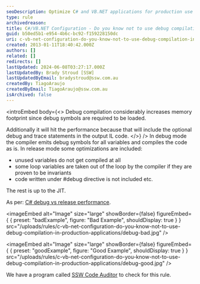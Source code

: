 ```yaml
---
seoDescription: Optimize C# and VB.NET applications for production use by avoiding debug compilation to ensure efficient memory usage and performance.
type: rule
archivedreason:
title: C#/VB.NET Configuration - Do you know not to use debug compilation in production applications?
guid: b50ed5b1-e954-4b6c-bc92-f159228150dc
uri: c-vb-net-configuration-do-you-know-not-to-use-debug-compilation-in-production-applications
created: 2013-01-11T18:40:42.000Z
authors: []
related: []
redirects: []
lastUpdated: 2024-06-08T03:27:17.000Z
lastUpdatedBy: Brady Stroud [SSW]
lastUpdatedByEmail: bradystroud@ssw.com.au
createdBy: TiagoAraujo
createdByEmail: TiagoAraujo@ssw.com.au
isArchived: false
---
```


<introEmbed
  body={<>
Debug compilation considerably increases memory footprint since debug symbols are required to be loaded.

Additionally it will hit the performance because that will include the optional debug and trace statements in the output IL code.
  </>}
/>
In debug mode the compiler emits debug symbols for all variables and compiles the code as is. In release mode some optimizations are included:

* unused variables do not get compiled at all
* some loop variables are taken out of the loop by the compiler if they are proven to be invariants
* code written under #debug directive is not included etc.

The rest is up to the JIT.

As per: [C# debug vs release performance](http://stackoverflow.com/questions/2446027/c-sharp-debug-vs-release-performance).

<imageEmbed
  alt="Image"
  size="large"
  showBorder={false}
  figureEmbed={ {
    preset: "badExample",
    figure: "Bad Example",
    shouldDisplay: true
  } }
  src="/uploads/rules/c-vb-net-configuration-do-you-know-not-to-use-debug-compilation-in-production-applications/debug-bad.jpg"
/>

<imageEmbed
  alt="Image"
  size="large"
  showBorder={false}
  figureEmbed={ {
    preset: "goodExample",
    figure: "Good Example",
    shouldDisplay: true
  } }
  src="/uploads/rules/c-vb-net-configuration-do-you-know-not-to-use-debug-compilation-in-production-applications/debug-good.jpg"
/>

We have a program called [SSW Code Auditor](http://www.ssw.com.au/ssw/CodeAuditor) to check for this rule.
